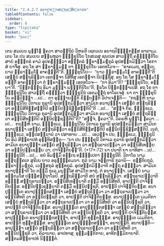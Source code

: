 ```yaml
---
title: "2.4.2.7 ອນາປຸຈ຺ຉາສນ຺ຖຣຓສິກ຺ຂາປທ"
tableOfContents: false
sidebar:
  order: 8
type: "tipitaka"
basket: "vi"
book: "paci"
---
```



<DynamicBreadcrumb />

<Division number="864" book="paci">

<Paragraph number="2747" book="paci">
ເຕນ ສມເຍນ ພຸທ຺ໂຘ ຠຄວາ ສາວຕ຺ຖິຍໍ ວິຫຣຕິ ເຊຕວເນ ອນາຖປິຓ຺ຑິກສ຺ສ ອາຣາເມ. ເຕນ ໂຂ ປນ ສມເຍນ ສມ຺ພຫຸລາ ຠິກ຺ຂຸນິໂຍ ໂກສເລສຸ ຊນປເທ ສາວຕ຺ຖິໍ ຄຈ຺ຉນ຺ຕິໂຍ ສາຍໍ ອຎ຺ຎຕຣໍ ຄາມໍ ອຸປຄນ຺ຕ຺ວາ ອຎ຺ຎຕຣໍ ພ຺ຣາຫ຺ມຓກຸລໍ ອຸປສງ຺ກມິຕ຺ວາ ໂອກາສໍ ຍາຈິໍສຸ. ອຖ ໂຂ ສາ ພ຺ຣາຫ຺ມຓີ ຕາ ຠິກ຺ຂຸນິໂຍ ເອຕທໂວຈ—  “ອາຄເມຖ, ອຍ຺ເຍ, ຍາວ ພ຺ຣາຫ຺ມໂຓ ອາຄຈ຺ຉຕີ”ຕິ. ຠິກ຺ຂຸນິໂຍ—  “ຍາວ ພ຺ຣາຫ຺ມໂຓ ອາຄຈ຺ຉຕີ”ຕິ ເສຍ຺ຍໍ ສນ຺ຖຣິຕ຺ວາ ເອກຈ຺ຈາ ນິສີທິໍສຸ ເອກຈ຺ຈາ ນິປຊ຺ຊິໍສຸ. ອຖ ໂຂ ໂສ ພ຺ຣາຫ຺ມໂຓ ຣຕ຺ຕິໍ ອາຄນ຺ຕ຺ວາ ຕໍ ພ຺ຣາຫ຺ມຓິໍ ເອຕທໂວຈ—  “ກາ ອິມາ”ຕິ? “ຠິກ຺ຂຸນິໂຍ, ອຍ຺ຍາ”ຕິ. “ນິກ຺ກຑ຺ຒຖ ອິມາ ມຸຓ຺ຑາ ພນ຺ຘກິນິໂຍ”ຕິ, ຆຣໂຕ ນິກ຺ກຑ຺ຒາເປສິ.
</Paragraph>

<Paragraph number="2748" book="paci">
ອຖ ໂຂ ຕາ ຠິກ຺ຂຸນິໂຍ ສາວຕ຺ຖິໍ ຄນ຺ຕ຺ວາ ຠິກ຺ຂຸນີນໍ ເອຕມຕ຺ຖໍ ອາໂຣເຈສຸໍ. ຍາ ຕາ ຠິກ຺ຂຸນິໂຍ ອປ຺ປິຈ຺ຉາ …ເປ…  ຕາ ອຸຊ຺ຌາຍນ຺ຕິ ຂິຍ຺ຍນ຺ຕິ ວິປາເຈນ຺ຕິ—  “ກຖຎ຺ຫິ ນາມ ຠິກ຺ຂຸນິໂຍ ວິກາເລ ກຸລານິ ອຸປສງ຺ກມິຕ຺ວາ ສາມິເກ ອນາປຸຈ຺ຉາ ເສຍ຺ຍໍ ສນ຺ຖຣິຕ຺ວາ ອຠິນິສີທິສ຺ສນ຺ຕິປິ ອຠິນິປຊ຺ຊິສ຺ສນ຺ຕິປີ”ຕິ …ເປ…  “ສຈ຺ຈໍ ກິຣ, ຠິກ຺ຂເວ, ຠິກ຺ຂຸນິໂຍ ວິກາເລ ກຸລານິ ອຸປສງ຺ກມິຕ຺ວາ ສາມິເກ ອນາປຸຈ຺ຉາ ເສຍ຺ຍໍ ສນ຺ຖຣິຕ຺ວາ ອຠິນິສີທນ຺ຕິປິ ອຠິນິປຊ຺ຊນ຺ຕິປີ”ຕິ? “ສຈ຺ຈໍ, ຠຄວາ”ຕິ. ວິຄຣຫິ ພຸທ຺ໂຘ ຠຄວາ …ເປ…  ກຖຎ຺ຫິ ນາມ, ຠິກ຺ຂເວ, ຠິກ຺ຂຸນິໂຍ ວິກາເລ ກຸລານິ ອຸປສງ຺ກມິຕ຺ວາ ສາມິເກ ອນາປຸຈ຺ຉາ ເສຍ຺ຍໍ ສນ຺ຖຣິຕ຺ວາ ອຠິນິສີທິສ຺ສນ຺ຕິປິ ອຠິນິປຊ຺ຊິສ຺ສນ຺ຕິປິ. ເນຕໍ, ຠິກ຺ຂເວ, ອປ຺ປສນ຺ນານໍ ວາ ປສາທາຍ …ເປ…  ເອວຎ຺ຈ ປນ, ຠິກ຺ຂເວ, ຠິກ຺ຂຸນິໂຍ ອິມໍ ສິກ຺ຂາປທໍ ອຸທ຺ທິສນ຺ຕຸ—
</Paragraph>

</Division>
<Division number="865" book="paci">

<Paragraph number="2749" book="paci">
<Emphasis>“ຍາ ປນ ຠິກ຺ຂຸນີ ວິກາເລ ກຸລານິ ອຸປສງ຺ກມິຕ຺ວາ ສາມິເກ ອນາປຸຈ຺ຉາ ເສຍ຺ຍໍ ສນ຺ຖຣິຕ຺ວາ ວາ ສນ຺ຖຣາເປຕ຺ວາ ວາ ອຠິນິສີເທຍ຺ຍ ວາ ອຠິນິປຊ຺ເຊຍ຺ຍ ວາ, ປາຈິຕ຺ຕິຍນ຺”</Emphasis>ຕິ. (*17*:<Emphasis>72</Emphasis>)
</Paragraph>

</Division>
<Division number="866" book="paci">

<Paragraph number="2750" book="paci">
<Emphasis>ຍາ ປນາ</Emphasis>ຕິ ຍາ ຍາທິສາ …ເປ…  <Emphasis>ຠິກ຺ຂຸນີ</Emphasis>ຕິ …ເປ…  ອຍໍ ອິມສ຺ມິໍ ອຕ຺ເຖ ອຘິປ຺ເປຕາ ຠິກ຺ຂຸນີຕິ.
</Paragraph>

<Paragraph number="2751" book="paci">
<Emphasis>ວິກາໂລ</Emphasis> ນາມ ອຕ຺ຖງ຺ຄເຕ ສູຣິເຍ ຍາວ ອຣຸຓຸຄ຺ຄມນາ.
</Paragraph>

<Paragraph number="2752" book="paci">
<Emphasis>ກຸລໍ</Emphasis> ນາມ ຈຕ຺ຕາຣິ ກຸລານິ—  ຂຕ຺ຕິຍກຸລໍ, ພ຺ຣາຫ຺ມຓກຸລໍ, ເວສ຺ສກຸລໍ ສຸທ຺ທກຸລໍ. <Emphasis>ອຸປສງ຺ກມິຕ຺ວາ</Emphasis>ຕິ ຕຕ຺ຖ ຄນ຺ຕ຺ວາ.
</Paragraph>

<Paragraph number="2753" book="paci">
<Emphasis>ສາມິເກ ອນາປຸຈ຺ຉາ</Emphasis>ຕິ ໂຍ ຕສ຺ມິໍ ກຸເລ ມນຸສ຺ໂສ ສາມິໂກ ທາຕຸໍ, ຕໍ ອນາປຸຈ຺ຉາ.
</Paragraph>

<Paragraph number="2754" book="paci">
<Emphasis>ເສຍ຺ຍໍ</Emphasis> ນາມ ອນ຺ຕມໂສ ປຓ຺ຓສນ຺ຖາໂຣປິ. <Emphasis>ສນ຺ຖຣິຕ຺ວາ</Emphasis>ຕິ ສຍໍ ສນ຺ຖຣິຕ຺ວາ. <Emphasis>ສນ຺ຖຣາເປຕ຺ວາ</Emphasis>ຕິ ອຎ຺ຎໍ ສນ຺ຖຣາເປຕ຺ວາ. <Emphasis>ອຠິນິສີເທຍ຺ຍາ</Emphasis>ຕິ ຕສ຺ມິໍ ອຠິນິສີທຕິ, ອາປຕ຺ຕິ ປາຈິຕ຺ຕິຍສ຺ສ. <Emphasis>ອຠິນິປຊ຺ເຊຍ຺ຍາ</Emphasis>ຕິ ຕສ຺ມິໍ ອຠິນິປຊ຺ຊຕິ, ອາປຕ຺ຕິ ປາຈິຕ຺ຕິຍສ຺ສ.
</Paragraph>

</Division>
<Division number="867" book="paci">

<Paragraph number="2755" book="paci">
ອນາປຸຈ຺ຉິເຕ ອນາປຸຈ຺ຉິຕສຎ຺ຎາ ເສຍ຺ຍໍ ສນ຺ຖຣິຕ຺ວາ ວາ ສນ຺ຖຣາເປຕ຺ວາ ວາ ອຠິນິສີທຕິ ວາ ອຠິນິປຊ຺ຊຕິ ວາ, ອາປຕ຺ຕິ ປາຈິຕ຺ຕິຍສ຺ສ. ອນາປຸຈ຺ຉິເຕ ເວມຕິກາ ເສຍ຺ຍໍ ສນ຺ຖຣິຕ຺ວາ ວາ ສນ຺ຖຣາເປຕ຺ວາ ວາ ອຠິນິສີທຕິ ວາ ອຠິນິປຊ຺ຊຕິ ວາ, ອາປຕ຺ຕິ ປາຈິຕ຺ຕິຍສ຺ສ. ອນາປຸຈ຺ຉິເຕ ອາປຸຈ຺ຉິຕສຎ຺ຎາ ເສຍ຺ຍໍ ສນ຺ຖຣິຕ຺ວາ ວາ ສນ຺ຖຣາເປຕ຺ວາ ວາ ອຠິນິສີທຕິ ວາ ອຠິນິປຊ຺ຊຕິ ວາ, ອາປຕ຺ຕິ ປາຈິຕ຺ຕິຍສ຺ສ.
</Paragraph>

<Paragraph number="2756" book="paci">
ອາປຸຈ຺ຉິເຕ ອນາປຸຈ຺ຉິຕສຎ຺ຎາ, ອາປຕ຺ຕິ ທຸກ຺ກຏສ຺ສ. ອາປຸຈ຺ຉິເຕ ເວມຕິກາ, ອາປຕ຺ຕິ ທຸກ຺ກຏສ຺ສ. ອາປຸຈ຺ຉິເຕ ອາປຸຈ຺ຉິຕສຎ຺ຎາ, ອນາປຕ຺ຕິ.
</Paragraph>

</Division>
<Division number="868" book="paci">

<Paragraph number="2757" book="paci">
ອນາປຕ຺ຕິ—  ອາປຸຈ຺ຉາ ເສຍ຺ຍໍ ສນ຺ຖຣິຕ຺ວາ ວາ ສນ຺ຖຣາເປຕ຺ວາ ວາ ອຠິນິສີທຕິ ວາ ອຠິນິປຊ຺ຊຕິ ວາ, ຄິລານາຍ, ອາປທາສຸ, ອຸມ຺ມຕ຺ຕິກາຍ, ອາທິກມ຺ມິກາຍາຕິ.

</Paragraph>
</Division>

<Paragraph number="2758" type="center" book="paci">
ສຕ຺ຕມສິກ຺ຂາປທໍ ນິຏ຺ຐິຕໍ.
</Paragraph>